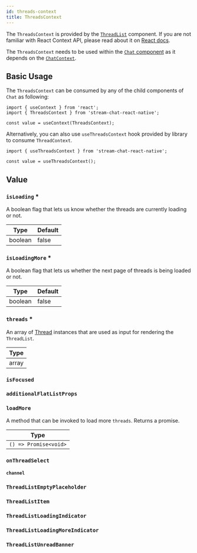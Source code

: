 ```yaml
---
id: threads-context
title: ThreadsContext
---
```




The `ThreadsContext` is provided by the [`ThreadList`](../../ui-components/thread-list) component. If you are not familiar with React Context API, please read about it on [React docs](https://reactjs.org/docs/context.html).

The `ThreadsContext` needs to be used within the [`Chat` component](../../core-components/chat) as it depends on the [`ChatContext`](./chat-context).

## Basic Usage

The `ThreadsContext` can be consumed by any of the child components of `Chat` as following:

```tsx
import { useContext } from 'react';
import { ThreadsContext } from 'stream-chat-react-native';

const value = useContext(ThreadsContext);
```

Alternatively, you can also use `useThreadsContext` hook provided by library to consume `ThreadContext`.

```tsx
import { useThreadsContext } from 'stream-chat-react-native';

const value = useThreadsContext();
```

## Value

### `isLoading` \*

A boolean flag that lets us know whether the threads are currently loading or not.

| Type    | Default |
| ------- | ------- |
| boolean | false   |

### `isLoadingMore` \*

A boolean flag that lets us whether the next page of threads is being loaded or not.

| Type    | Default |
| ------- | ------- |
| boolean | false   |

### `threads` \*

An array of [Thread](https://github.com/GetStream/stream-chat-js/blob/master/src/thread.ts) instances that are used as input for rendering the `ThreadList`.

| Type  |
| ----- |
| array |

### `isFocused`

<IsFocused />

### `additionalFlatListProps`

<AdditionalFlatListProps />

### `loadMore`

A method that can be invoked to load more `threads`. Returns a promise.

| Type                  |
| --------------------- |
| `() => Promise<void>` |

### `onThreadSelect`

<OnThreadSelect />

#### `channel`

<Channel />

### `ThreadListEmptyPlaceholder`

<ThreadListEmptyPlaceholder />

### `ThreadListItem`

<ThreadListItem />

### `ThreadListLoadingIndicator`

<ThreadListLoadingIndicator />

### `ThreadListLoadingMoreIndicator`

<ThreadListLoadingMoreIndicator />

### `ThreadListUnreadBanner`

<ThreadListUnreadBanner />
